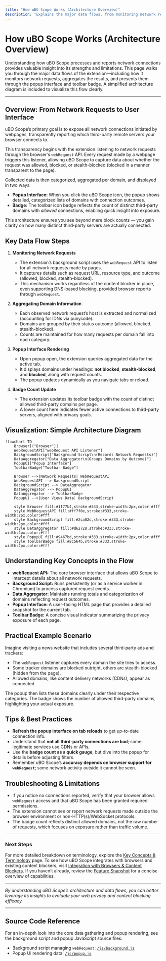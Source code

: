 ```yaml
---
title: "How uBO Scope Works (Architecture Overview)"
description: "Explains the major data flows, from monitoring network requests to how results are displayed in the popup interface and on the badge. Includes a simple mermaid diagram to visually represent the extension architecture."
---
```


# How uBO Scope Works (Architecture Overview)

Understanding how uBO Scope processes and reports network connections provides valuable insight into its strengths and limitations. This page walks you through the major data flows of the extension—including how it monitors network requests, aggregates the results, and presents them through the popup interface and toolbar badge. A simplified architecture diagram is included to visualize this flow clearly.

---

## Overview: From Network Requests to User Interface

uBO Scope’s primary goal is to expose all network connections initiated by webpages, transparently reporting which third-party remote servers your browser connects to.

This transparency begins with the extension listening to network requests through the browser's `webRequest` API. Every request made by a webpage triggers this listener, allowing uBO Scope to capture data about whether the request was allowed, blocked, or stealth-blocked (blocked in a manner transparent to the page).

Collected data is then categorized, aggregated per domain, and displayed in two ways:

- **Popup Interface:** When you click the uBO Scope icon, the popup shows detailed, categorized lists of domains with connection outcomes.
- **Badge:** The toolbar icon badge reflects the count of distinct third-party domains with *allowed* connections, enabling quick insight into exposure.

This architecture ensures you see beyond mere block counts — you gain clarity on how many distinct third-party servers are actually connected.


## Key Data Flow Steps

1. **Monitoring Network Requests**
    - The extension’s background script uses the `webRequest` API to listen for all network requests made by pages.
    - It captures details such as request URL, resource type, and outcome (allowed, blocked, stealth-blocked).
    - This mechanism works regardless of the content blocker in place, even supporting DNS-based blocking, provided browser reports through `webRequest`.

2. **Aggregating Domain Information**
    - Each observed network request’s host is extracted and normalized (accounting for IDNs via punycode).
    - Domains are grouped by their status outcome (allowed, blocked, stealth-blocked).
    - Counts are maintained for how many requests per domain fall into each category.

3. **Popup Interface Rendering**
    - Upon popup open, the extension queries aggregated data for the active tab.
    - It displays domains under headings: **not blocked**, **stealth-blocked**, and **blocked**, along with request counts.
    - The popup updates dynamically as you navigate tabs or reload.

4. **Badge Count Update**
    - The extension updates its toolbar badge with the count of distinct allowed third-party domains per page.
    - A lower count here indicates fewer active connections to third-party servers, aligned with privacy goals.


## Visualization: Simple Architecture Diagram

```mermaid
flowchart TD
    Browser[("Browser")]
    WebRequestAPI["webRequest API Listener"]
    BackgroundScript["Background Script\n(Records Network Requests)"]
    DataAggregator["Data Aggregator\n(Groups Domains by Outcome)"]
    PopupUI["Popup Interface"]
    ToolbarBadge["Toolbar Badge"]

    Browser -->|Network Requests| WebRequestAPI
    WebRequestAPI --> BackgroundScript
    BackgroundScript --> DataAggregator
    DataAggregator --> PopupUI
    DataAggregator --> ToolbarBadge
    PopupUI -->|User Views Data| BackgroundScript

    style Browser fill:#1f77b4,stroke:#333,stroke-width:2px,color:#fff
    style WebRequestAPI fill:#ff7f0e,stroke:#333,stroke-width:2px,color:#fff
    style BackgroundScript fill:#2ca02c,stroke:#333,stroke-width:2px,color:#fff
    style DataAggregator fill:#d62728,stroke:#333,stroke-width:2px,color:#fff
    style PopupUI fill:#9467bd,stroke:#333,stroke-width:2px,color:#fff
    style ToolbarBadge fill:#8c564b,stroke:#333,stroke-width:2px,color:#fff
```


## Understanding Key Concepts in the Flow

- **webRequest API:** The core browser interface that allows uBO Scope to intercept details about all network requests.
- **Background Script:** Runs persistently (or as a service worker in Chromium) to process captured request events.
- **Data Aggregator:** Maintains running totals and categorization of domains reflecting request outcomes.
- **Popup Interface:** A user-facing HTML page that provides a detailed snapshot for the current tab.
- **Toolbar Badge:** A concise visual indicator summarizing the privacy exposure of each page.


## Practical Example Scenario

Imagine visiting a news website that includes several third-party ads and trackers:

- The `webRequest` listener captures every domain the site tries to access.
- Some tracker domains are blocked outright, others are stealth-blocked (hidden from the page).
- Allowed domains, like content delivery networks (CDNs), appear as connected.

The popup then lists these domains clearly under their respective categories. The badge shows the number of allowed third-party domains, highlighting your actual exposure.


## Tips & Best Practices

- **Refresh the popup interface on tab reloads** to get up-to-date connection info.
- Understand that **not all third-party connections are bad**; some legitimate services use CDNs or APIs.
- Use the **badge count as a quick gauge**, but dive into the popup for details before adjusting filters.
- Remember uBO Scope’s **accuracy depends on browser support for `webRequest`**; some network activity outside it cannot be seen.


## Troubleshooting & Limitations

- If you notice no connections reported, verify that your browser allows `webRequest` access and that uBO Scope has been granted required permissions.
- The extension cannot see or report network requests made outside the browser environment or non-HTTP(s)/WebSocket protocols.
- The badge count reflects distinct allowed domains, not the raw number of requests, which focuses on exposure rather than traffic volume.


---

### Next Steps

For more detailed breakdown on terminology, explore the [Key Concepts & Terminology](../network-terminology) page.
To see how uBO Scope integrates with browsers and existing content blockers, visit [Integration with Browsers & Content Blockers](../integration-other-systems).
If you haven’t already, review the [Feature Snapshot](../../getting-started/feature-glance) for a concise overview of capabilities.


---

_By understanding uBO Scope’s architecture and data flows, you can better leverage its insights to evaluate your web privacy and content blocking efficacy._

---

## Source Code Reference

For an in-depth look into the core data gathering and popup rendering, see the background script and popup JavaScript source files:
- Background script managing `webRequest`: [`/js/background.js`](https://github.com/gorhill/uBO-Scope/blob/main/js/background.js)
- Popup UI rendering data: [`/js/popup.js`](https://github.com/gorhill/uBO-Scope/blob/main/js/popup.js)